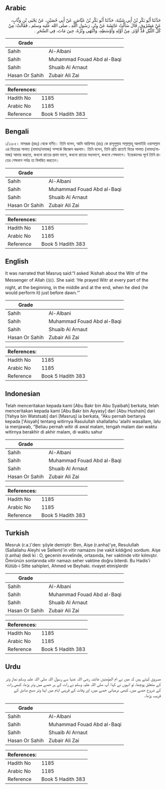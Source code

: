 ## Arabic


<div dir="rtl" lang="ar" style={{fontSize:'larger',backgroundColor:'#f8f9fa',padding:20}}>
حَدَّثَنَا أَبُو بَكْرِ بْنُ أَبِي شَيْبَةَ، حَدَّثَنَا أَبُو بَكْرِ بْنُ عَيَّاشٍ، عَنْ أَبِي حُصَيْنٍ، عَنْ يَحْيَى بْنِ وَثَّابٍ، عَنْ مَسْرُوقٍ، قَالَ سَأَلْتُ عَائِشَةَ عَنْ وِتْرِ، رَسُولِ اللَّهِ ـ صلى الله عليه وسلم ـ فَقَالَتْ: مِنْ كُلِّ اللَّيْلِ قَدْ أَوْتَرَ. مِنْ أَوَّلِهِ وَأَوْسَطِهِ، وَانْتَهَى وِتْرُهُ، حِينَ مَاتَ، فِي السَّحَرِ ‏.‏
</div>
<div style={{backgroundColor:'#f8f9fa',padding:20, marginBottom: 10}}><table> <thead> <tr> <th>Grade</th> <th></th> </tr> </thead> <tbody> <tr><td>Sahih</td><td>Al-Albani</td></tr><tr><td>Sahih</td><td>Muhammad Fouad Abd al-Baqi</td></tr><tr><td>Sahih</td><td>Shuaib Al Arnaut</td></tr><tr><td>Hasan Or Sahih</td><td>Zubair Ali Zai</td></tr></tbody></table><table> <thead> <tr> <th>References:</th> <th></th> </tr> </thead> <tbody><tr><td>Hadith No</td><td>1185</td></tr><tr><td>Arabic No</td><td>1185</td></tr><tr><td>Reference</td><td>Book 5 Hadith 383</td></tr></tbody></table></div>

## Bengali


<div dir="ltr" lang="bn" style={{fontSize:'larger',backgroundColor:'#f8f9fa',padding:20}}>
১/১১৮৫। মাসরূক (রহঃ) থেকে বর্ণিত। তিনি বলেন, আমি আয়িশাহ (রাঃ) কে রাসূলুল্লাহ সাল্লাল্লাহু আলাইহি ওয়াসাল্লাম এর বিতরের সালাত (নামায/নামাজ) সম্পর্কে জিজ্ঞেস করলাম। তিনি বলেন, তিনি প্রতি রাতেই বিতর সালাত (নামায/নামাজ) আদায় করতো, কখনো রাতের প্রথম ভাগে, কখনো রাতের মধ্যভাগে, কখনো শেষভাগে। ইন্তেকালের পূর্বে তিনি রাতের শেষভাগ পর্যন্ত তা বিলম্বিত করতেন।
</div>
<div style={{backgroundColor:'#f8f9fa',padding:20, marginBottom: 10}}><table> <thead> <tr> <th>Grade</th> <th></th> </tr> </thead> <tbody> <tr><td>Sahih</td><td>Al-Albani</td></tr><tr><td>Sahih</td><td>Muhammad Fouad Abd al-Baqi</td></tr><tr><td>Sahih</td><td>Shuaib Al Arnaut</td></tr><tr><td>Hasan Or Sahih</td><td>Zubair Ali Zai</td></tr></tbody></table><table> <thead> <tr> <th>References:</th> <th></th> </tr> </thead> <tbody><tr><td>Hadith No</td><td>1185</td></tr><tr><td>Arabic No</td><td>1185</td></tr><tr><td>Reference</td><td>Book 5 Hadith 383</td></tr></tbody></table></div>

## English


<div dir="ltr" lang="en" style={{fontSize:'larger',backgroundColor:'#f8f9fa',padding:20}}>
It was narrated that Masruq said:“I asked ‘Aishah about the Witr of the Messenger of Allah (ﷺ). She said: ‘He prayed Witr at every part of the night, at the beginning, in the middle and at the end, when he died (he would perform it) just before dawn.’”
</div>
<div style={{backgroundColor:'#f8f9fa',padding:20, marginBottom: 10}}><table> <thead> <tr> <th>Grade</th> <th></th> </tr> </thead> <tbody> <tr><td>Sahih</td><td>Al-Albani</td></tr><tr><td>Sahih</td><td>Muhammad Fouad Abd al-Baqi</td></tr><tr><td>Sahih</td><td>Shuaib Al Arnaut</td></tr><tr><td>Hasan Or Sahih</td><td>Zubair Ali Zai</td></tr></tbody></table><table> <thead> <tr> <th>References:</th> <th></th> </tr> </thead> <tbody><tr><td>Hadith No</td><td>1185</td></tr><tr><td>Arabic No</td><td>1185</td></tr><tr><td>Reference</td><td>Book 5 Hadith 383</td></tr></tbody></table></div>

## Indonesian


<div dir="ltr" lang="id" style={{fontSize:'larger',backgroundColor:'#f8f9fa',padding:20}}>
Telah menceritakan kepada kami [Abu Bakr bin Abu Syaibah] berkata, telah menceritakan kepada kami [Abu Bakr bin Ayyasy] dari [Abu Hushain] dari [Yahya bin Watstsab] dari [Masruq] ia berkata, "Aku pernah bertanya kepada ['Aisyah] tentang witirnya Rasulullah shallallahu 'alaihi wasallam, lalu ia menjawab, "Beliau pernah witir di awal malam, tengah malam dan waktu witirnya berakhir di akhir malam, di waktu sahur
</div>
<div style={{backgroundColor:'#f8f9fa',padding:20, marginBottom: 10}}><table> <thead> <tr> <th>Grade</th> <th></th> </tr> </thead> <tbody> <tr><td>Sahih</td><td>Al-Albani</td></tr><tr><td>Sahih</td><td>Muhammad Fouad Abd al-Baqi</td></tr><tr><td>Sahih</td><td>Shuaib Al Arnaut</td></tr><tr><td>Hasan Or Sahih</td><td>Zubair Ali Zai</td></tr></tbody></table><table> <thead> <tr> <th>References:</th> <th></th> </tr> </thead> <tbody><tr><td>Hadith No</td><td>1185</td></tr><tr><td>Arabic No</td><td>1185</td></tr><tr><td>Reference</td><td>Book 5 Hadith 383</td></tr></tbody></table></div>

## Turkish


<div dir="ltr" lang="tr" style={{fontSize:'larger',backgroundColor:'#f8f9fa',padding:20}}>
Mesruk (r.a.)'den: şöyle demiştir: Ben, Aişe (r.anha)'ye, Resulullah (Sallallahu Aleyhi ve Sellem)'in vitir namazını (ne vakit kıldığını) sordum. Aişe (r.anha) dedi ki : O, gecenin evvelinde, ortasında, her vaktinde vitir kılmıştır. Ömrünün sonlarında vitir namazı seher vaktine doğru biterdi. Bu Hadis’i Kütüb-i Sitte sahipleri, Ahmed ve Beyhaki. rivayet etmişlerdir
</div>
<div style={{backgroundColor:'#f8f9fa',padding:20, marginBottom: 10}}><table> <thead> <tr> <th>Grade</th> <th></th> </tr> </thead> <tbody> <tr><td>Sahih</td><td>Al-Albani</td></tr><tr><td>Sahih</td><td>Muhammad Fouad Abd al-Baqi</td></tr><tr><td>Sahih</td><td>Shuaib Al Arnaut</td></tr><tr><td>Hasan Or Sahih</td><td>Zubair Ali Zai</td></tr></tbody></table><table> <thead> <tr> <th>References:</th> <th></th> </tr> </thead> <tbody><tr><td>Hadith No</td><td>1185</td></tr><tr><td>Arabic No</td><td>1185</td></tr><tr><td>Reference</td><td>Book 5 Hadith 383</td></tr></tbody></table></div>

## Urdu


<div dir="rtl" lang="ur" style={{fontSize:'larger',backgroundColor:'#f8f9fa',padding:20}}>
مسروق کہتے ہیں کہ میں نے ام المؤمنین عائشہ رضی اللہ عنہا سے رسول اللہ صلی اللہ علیہ وسلم نماز وتر کے متعلق پوچھا، تو انہوں نے کہا: آپ صلی اللہ علیہ وسلم نے رات کے ہر حصے میں وتر پڑھا، کبھی رات کے شروع حصے میں، کبھی درمیانی حصے میں، اور وفات کے قریبی ایام میں اپنا وتر صبح صادق کے قریب پڑھا۔
</div>
<div style={{backgroundColor:'#f8f9fa',padding:20, marginBottom: 10}}><table> <thead> <tr> <th>Grade</th> <th></th> </tr> </thead> <tbody> <tr><td>Sahih</td><td>Al-Albani</td></tr><tr><td>Sahih</td><td>Muhammad Fouad Abd al-Baqi</td></tr><tr><td>Sahih</td><td>Shuaib Al Arnaut</td></tr><tr><td>Hasan Or Sahih</td><td>Zubair Ali Zai</td></tr></tbody></table><table> <thead> <tr> <th>References:</th> <th></th> </tr> </thead> <tbody><tr><td>Hadith No</td><td>1185</td></tr><tr><td>Arabic No</td><td>1185</td></tr><tr><td>Reference</td><td>Book 5 Hadith 383</td></tr></tbody></table></div>